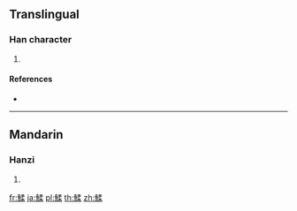 {{character info/new}}
==Translingual==

===Han character===
{{Han char|rn=195|rad=魚|as=09|sn=20|four=27394|canj=NFNHD}}

# {{defn|Han|sort=魚09}}

====References====
* {{Han ref|kx=1474.210|dkj=46319|dj=2006.140|hdz=74704.120|uh=9C07|ud=39943|bh=F571|bd=62833}}

----

==Mandarin==

===Hanzi===
{{cmn-hanzi|pin=[[qiè]] ([[qie4]]), [[róu]] ([[rou2]]), [[zhá]] ([[zha2]])|wg=ch'ieh<sup>4</sup>, jou<sup>2</sup>, cha<sup>2</sup>}}

# {{defn|lang=cmn|sort=魚09}}

[[fr:鰇]]
[[ja:鰇]]
[[pl:鰇]]
[[th:鰇]]
[[zh:鰇]]